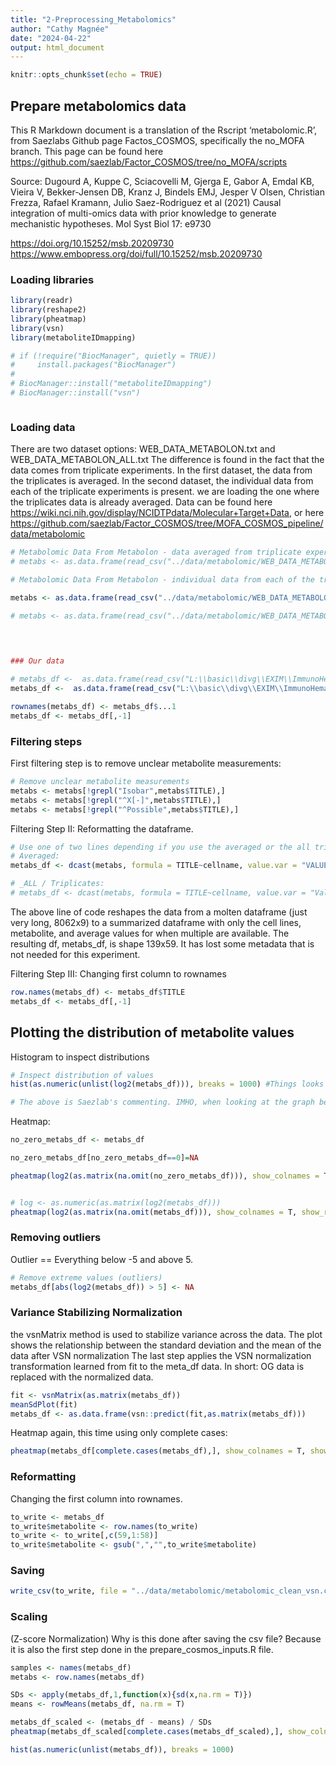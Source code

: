 ```yaml
---
title: "2-Preprocessing_Metabolomics"
author: "Cathy Magnée"
date: "2024-04-22"
output: html_document
---
```


```r
knitr::opts_chunk$set(echo = TRUE)
```

## Prepare metabolomics data

This R Markdown document is a translation of the Rscript 'metabolomic.R', from Saezlabs Github page Factos_COSMOS, specifically the no_MOFA branch. This page can be found here <https://github.com/saezlab/Factor_COSMOS/tree/no_MOFA/scripts>

Source: Dugourd A, Kuppe C, Sciacovelli M, Gjerga E, Gabor A, Emdal KB, Vieira V, Bekker-Jensen DB, Kranz J, Bindels EMJ, Jesper V Olsen, Christian Frezza, Rafael Kramann, Julio Saez-Rodriguez et al (2021) Causal integration of multi-omics data with prior knowledge to generate mechanistic hypotheses. Mol Syst Biol 17: e9730

<https://doi.org/10.15252/msb.20209730>
<https://www.embopress.org/doi/full/10.15252/msb.20209730>


### Loading libraries

```r
library(readr)
library(reshape2)
library(pheatmap)
library(vsn)
library(metaboliteIDmapping)

# if (!require("BiocManager", quietly = TRUE))
#     install.packages("BiocManager")
# 
# BiocManager::install("metaboliteIDmapping")
# BiocManager::install("vsn")



```

### Loading data

There are two dataset options: WEB_DATA_METABOLON.txt and WEB_DATA_METABOLON_ALL.txt
The difference is found in the fact that the data comes from triplicate experiments. In the first dataset, the data from the triplicates is averaged. In the second dataset, the individual data from each of the triplicate experiments is present. we are loading the one where the triplicates data is already averaged. 
Data can be found here
<https://wiki.nci.nih.gov/display/NCIDTPdata/Molecular+Target+Data>, or here <https://github.com/saezlab/Factor_COSMOS/tree/MOFA_COSMOS_pipeline/data/metabolomic>
```r

# Metabolomic Data From Metabolon - data averaged from triplicate experiments (from https://wiki.nci.nih.gov/display/NCIDTPdata/Molecular+Target+Data)
# metabs <- as.data.frame(read_csv("../data/metabolomic/WEB_DATA_METABOLON.TXT"))

# Metabolomic Data From Metabolon - individual data from each of the triplicate experiments (from https://wiki.nci.nih.gov/display/NCIDTPdata/Molecular+Target+Data)

metabs <- as.data.frame(read_csv("../data/metabolomic/WEB_DATA_METABOLON.TXT")) # Original file

# metabs <- as.data.frame(read_csv("../data/metabolomic/WEB_DATA_METABOLON_ALL.TXT")) # Added _ALL

  
  

### Our data 

# metabs_df <-  as.data.frame(read_csv("L:\\basic\\divg\\EXIM\\ImmunoHematology\\Cathy Magnée\\Data\\CD3_HDvsCLL\\Metabolomic\\day2_metabs_raw.csv"))
metabs_df <-  as.data.frame(read_csv("L:\\basic\\divg\\EXIM\\ImmunoHematology\\Cathy Magnée\\Data\\CD3_HDvsCLL\\Metabolomic\\all_metabs_raw.csv"))

rownames(metabs_df) <- metabs_df$...1
metabs_df <- metabs_df[,-1]
```

### Filtering steps

First filtering step is to remove unclear metabolite measurements:
```r

# Remove unclear metabolite measurements
metabs <- metabs[!grepl("Isobar",metabs$TITLE),]
metabs <- metabs[!grepl("^X[-]",metabs$TITLE),]
metabs <- metabs[!grepl("^Possible",metabs$TITLE),]
```


Filtering Step II: Reformatting the dataframe. 
```r
# Use one of two lines depending if you use the averaged or the all triplicates dataset. 
# Averaged:
metabs_df <- dcast(metabs, formula = TITLE~cellname, value.var = "VALUE",fun.aggregate = mean) 

# _ALL / Triplicates:
# metabs_df <- dcast(metabs, formula = TITLE~cellname, value.var = "Value",fun.aggregate = mean)

```
The above line of code reshapes the data from a molten dataframe (just very long, 8062x9) to a summarized dataframe with only the cell lines, metabolite, and average values for when multiple are available.
The resulting df, metabs_df, is shape 139x59. It has lost some metadata that is not needed for this experiment.

Filtering Step III: Changing first column to rownames
```r
row.names(metabs_df) <- metabs_df$TITLE
metabs_df <- metabs_df[,-1]
```


## Plotting the distribution of metabolite values
Histogram to inspect distributions 
```r


# Inspect distribution of values
hist(as.numeric(unlist(log2(metabs_df))), breaks = 1000) #Things looks like they are getting funky around 5

# The above is Saezlab's commenting. IMHO, when looking at the graph below, things are mostly "funky" between -5 and 0. But maybe I do not have the required knowledge and experience about metabolomics data to understand what is funky about >5.


```
Heatmap:
```r
no_zero_metabs_df <- metabs_df

no_zero_metabs_df[no_zero_metabs_df==0]=NA

pheatmap(log2(as.matrix(na.omit(no_zero_metabs_df))), show_colnames = T, show_rownames = F) 


# log <- as.numeric(as.matrix(log2(metabs_df)))
pheatmap(log2(as.matrix(na.omit(metabs_df))), show_colnames = T, show_rownames = F) 

```





### Removing outliers
Outlier == Everything below -5 and above 5. 
```r

# Remove extreme values (outliers)
metabs_df[abs(log2(metabs_df)) > 5] <- NA 

```

### Variance Stabilizing Normalization
the vsnMatrix method is used to stabilize variance across the data. 
The plot shows the relationship between the standard deviation and the mean of the data after VSN normalization
The last step applies the VSN normalization transformation learned from fit to the meta_df data. In short: OG data is replaced with the normalized data.
```r
fit <- vsnMatrix(as.matrix(metabs_df))
meanSdPlot(fit)
metabs_df <- as.data.frame(vsn::predict(fit,as.matrix(metabs_df)))
```
Heatmap again, this time using only complete cases:

```r
pheatmap(metabs_df[complete.cases(metabs_df),], show_colnames = T, show_rownames = F, cluster_rows = F) 

```
### Reformatting

Changing the first column into rownames. 
```r
to_write <- metabs_df
to_write$metabolite <- row.names(to_write)
to_write <- to_write[,c(59,1:58)]
to_write$metabolite <- gsub(",","",to_write$metabolite)
```

### Saving
```r
write_csv(to_write, file = "../data/metabolomic/metabolomic_clean_vsn.csv")
```

### Scaling
(Z-score Normalization)
Why is this done after saving the csv file?
Because it is also the first step done in the prepare_cosmos_inputs.R file.

```r
samples <- names(metabs_df)
metabs <- row.names(metabs_df)

SDs <- apply(metabs_df,1,function(x){sd(x,na.rm = T)})
means <- rowMeans(metabs_df, na.rm = T)

metabs_df_scaled <- (metabs_df - means) / SDs
pheatmap(metabs_df_scaled[complete.cases(metabs_df_scaled),], show_colnames = T, show_rownames = F, cluster_rows = F) 

hist(as.numeric(unlist(metabs_df)), breaks = 1000) 
```

